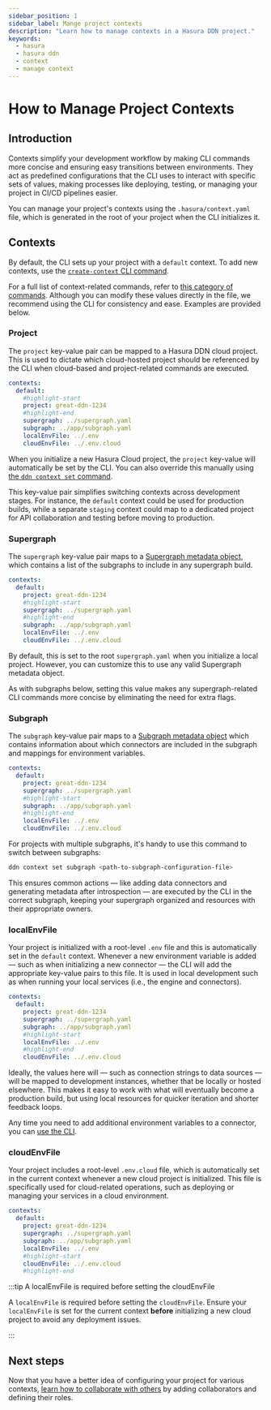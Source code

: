 ```yaml
---
sidebar_position: 1
sidebar_label: Mange project contexts
description: "Learn how to manage contexts in a Hasura DDN project."
keywords:
  - hasura
  - hasura ddn
  - context
  - manage context
---
```


# How to Manage Project Contexts

## Introduction

Contexts simplify your development workflow by making CLI commands more concise and ensuring easy transitions between
environments. They act as predefined configurations that the CLI uses to interact with specific sets of values, making
processes like deploying, testing, or managing your project in CI/CD pipelines easier.

You can manage your project's contexts using the `.hasura/context.yaml` file, which is generated in the root of your
project when the CLI initializes it.

## Contexts

By default, the CLI sets up your project with a `default` context. To add new contexts, use the
[`create-context` CLI command](/reference/cli/commands/ddn_context_create-context.mdx).

For a full list of context-related commands, refer to
[this category of commands](/reference/cli/commands/ddn_context.mdx). Although you can modify these values directly in
the file, we recommend using the CLI for consistency and ease. Examples are provided below.

### Project

The `project` key-value pair can be mapped to a Hasura DDN cloud project. This is used to dictate which cloud-hosted
project should be referenced by the CLI when cloud-based and project-related commands are executed.

```yaml title="When the default context is set, the great-ddn-1234 project will be used by the CLI:"
contexts:
  default:
    #highlight-start
    project: great-ddn-1234
    #highlight-end
    supergraph: ../supergraph.yaml
    subgraph: ../app/subgraph.yaml
    localEnvFile: ../.env
    cloudEnvFile: ../.env.cloud
```

When you initialize a new Hasura Cloud project, the `project` key-value will automatically be set by the CLI. You can
also override this manually using [the `ddn context set` command](/reference/cli/commands/ddn_context_set.mdx).

This key-value pair simplifies switching contexts across development stages. For instance, the `default` context could
be used for production builds, while a separate `staging` context could map to a dedicated project for API collaboration
and testing before moving to production.

### Supergraph

The `supergraph` key-value pair maps to a
[Supergraph metadata object](reference/metadata-reference/build-configs.mdx#supergraph-supergraph), which contains a
list of the subgraphs to include in any supergraph build.

```yaml title="When the default context is set, the root supergraph.yaml will be used by the CLI:"
contexts:
  default:
    project: great-ddn-1234
    #highlight-start
    supergraph: ../supergraph.yaml
    #highlight-end
    subgraph: ../app/subgraph.yaml
    localEnvFile: ../.env
    cloudEnvFile: ../.env.cloud
```

By default, this is set to the root `supergraph.yaml` when you initialize a local project. However, you can customize
this to use any valid Supergraph metadata object.

As with subgraphs below, setting this value makes any supergraph-related CLI commands more concise by eliminating the
need for extra flags.

### Subgraph

The `subgraph` key-value pair maps to a
[Subgraph metadata object](reference/metadata-reference/build-configs.mdx#subgraph-subgraph) which contains information
about which connectors are included in the subgraph and mappings for environment variables.

```yaml title="With the configuration below, if the current context is default, the app/subgraph.yaml configuration file will be used:"
contexts:
  default:
    project: great-ddn-1234
    supergraph: ../supergraph.yaml
    #highlight-start
    subgraph: ../app/subgraph.yaml
    #highlight-end
    localEnvFile: ../.env
    cloudEnvFile: ../.env.cloud
```

For projects with multiple subgraphs, it's handy to use this command to switch between subgraphs:

```sh
ddn context set subgraph <path-to-subgraph-configuration-file>
```

This ensures common actions — like adding data connectors and generating metadata after introspection — are executed by
the CLI in the correct subgraph, keeping your supergraph organized and resources with their appropriate owners.

### localEnvFile

Your project is initialized with a root-level `.env` file and this is automatically set in the `default` context.
Whenever a new environment variable is added — such as when initializing a new connector — the CLI will add the
appropriate key-value pairs to this file. It is used in local development such as when running your local services
(i.e., the engine and connectors).

```yaml title="When the default context is set, the root .env file will be used by the CLI for any local development commands:"
contexts:
  default:
    project: great-ddn-1234
    supergraph: ../supergraph.yaml
    subgraph: ../app/subgraph.yaml
    #highlight-start
    localEnvFile: ../.env
    #highlight-end
    cloudEnvFile: ../.env.cloud
```

Ideally, the values here will — such as connection strings to data sources — will be mapped to development instances,
whether that be locally or hosted elsewhere. This makes it easy to work with what will eventually become a production
build, but using local resources for quicker iteration and shorter feedback loops.

Any time you need to add additional environment variables to a connector, you can
[use the CLI](/reference/cli/commands/ddn_connector_env_add.mdx).

### cloudEnvFile

Your project includes a root-level `.env.cloud` file, which is automatically set in the current context whenever a new
cloud project is initialized. This file is specifically used for cloud-related operations, such as deploying or managing
your services in a cloud environment.

```yaml title="When the default context is set, the root .env.cloud file will be used by the CLI for any cloud-related commands:"
contexts:
  default:
    project: great-ddn-1234
    supergraph: ../supergraph.yaml
    subgraph: ../app/subgraph.yaml
    localEnvFile: ../.env
    #highlight-start
    cloudEnvFile: ../.env.cloud
    #highlight-end
```

:::tip A localEnvFile is required before setting the cloudEnvFile

A `localEnvFile` is required before setting the `cloudEnvFile`. Ensure your `localEnvFile` is set for the current
context **before** initializing a new cloud project to avoid any deployment issues.

:::

## Next steps

Now that you have a better idea of configuring your project for various contexts,
[learn how to collaborate with others](/project-configuration/project-management/manage-collaborators.mdx) by adding
collaborators and defining their roles.
